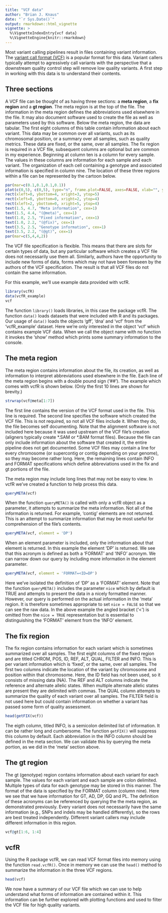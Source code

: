 ```yaml
---
title: "VCF data"
author: "Brian J. Knaus"
date: "`r Sys.Date()`"
output: rmarkdown::html_vignette
vignette: >
  %\VignetteIndexEntry{vcf data}
  %\VignetteEngine{knitr::rmarkdown}
---
```



Most variant calling pipelines result in files containing variant information.
The [variant call format (VCF)](http://samtools.github.io/hts-specs/ "VCF format at hts-specs") is a popular format for this data.
Variant callers typically attempt to agressively call variants with the perspective that a downstream quality control step will remove low quality variants.
A first step in working with this data is to understand their contents.


## Three sections


A VCF file can be thought of as having three sections: a **meta region**, a **fix region** and a **gt region**.
The meta region is at the top of the file.
The information in the meta region defines the abbreviations used elsewhere in the file.
It may also document software used to create the file as well as parameters used by this software.
Below the meta region, the data are tabular.
The first eight columns of this table contain information about each variant.
This data may be common over all variants, such as its chromosomal position, or a summary over all samples, such as quality metrics.
These data are fixed, or the same, over all samples.
The fix region is required in a VCF file, subsequent columns are optional but are common in my experience.
Beginning at column ten is a column for every sample.
The values in these columns are information for each sample and each variant.
The organization of each cell containing a genotype and associated information is specified in column nine.
The location of these three regions within a file can be represented by the cartoon below.


```r
par(mar=c(0.1,0.1,0.1,0.1))
plot(c(0,5), c(0,5), type="n", frame.plot=FALSE, axes=FALSE, xlab="", ylab="")
rect(xleft=0, ybottom=4, xright=3, ytop=5)
rect(xleft=0, ybottom=0, xright=2, ytop=4)
rect(xleft=2, ybottom=0, xright=5, ytop=4)
text(1.5, 4.7, "Meta information", cex=1)
text(1.5, 4.4, "(@meta)", cex=1)
text(1.0, 2.5, "Fixed information", cex=1)
text(1.0, 2.2, "(@fix)", cex=1)
text(3.5, 2.5, "Genotype information", cex=1)
text(3.5, 2.2, "(@gt)", cex=1)
par(mar=c(5,4,4,2))
```


The VCF file specification is flexible.
This means that there are slots for certain types of data, but any particular software which creates a VCF file does not necessarily use them all.
Similarly, authors have the opportunity to include new forms of data, forms which may not have been foreseen by the authors of the VCF specification.
The result is that all VCF files do not contain the same information.


For this example, we'll use example data provided with vcfR.


```r
library(vcfR)
data(vcfR_example)
vcf
```


The function `library()` loads libraries, in this case the package vcfR.
The function `data()` loads datasets that were included with R and its packages.
Our usage of `data()` loads the objects 'gff', 'dna' and 'vcf' from the 'vcfR_example' dataset.
Here we're only interested in the object 'vcf' which contains example VCF data.
When we call the object name with no function it invokes the 'show' method which prints some summary information to the console.


## The meta region


The meta region contains information about the file, its creation, as well as information to interpret abbreviations used elsewhere in the file.
Each line of the meta region begins with a double pound sign ('##').
The example which comes with vcfR is shown below.
(Only the first 10 lines are shown for brevity.)


```r
strwrap(vcf@meta[1:7])
```


The first line contains the version of the VCF format used in the file.
This line is required.
The second line specifies the software which created the VCF file.
This is not required, so not all VCF files include it.
When they do, the file becomes self documenting.
Note that the alignment software is not included here because it was used upstream of the VCF file's creation (aligners typically create \*.SAM or \*.BAM format files).
Because the file can only include information about the software that created it, the entire pipeline does not get documented.
Some VCF files may contain a line for every chromosome (or supercontig or contig depending on your genome), so they may become rather long.
Here, the remaining lines contain INFO and FORMAT specifications which define abbreviations used in the fix and gt portions of the file.


The meta region may include long lines that may not be easy to view.
In vcfR we've created a function to help prcess this data.


```r
queryMETA(vcf)
```


When the function `queryMETA()` is called with only a vcfR object as a parameter, it attempts to summarize the meta information.
Not all of the information is returned.
For example, 'contig' elements are not returned.
This is an attempt to summarize information that may be most useful for comprehension of the file's contents.


```r
queryMETA(vcf, element = 'DP')
```


When an element parameter is included, only the information about that element is returned.
In this example the element 'DP' is returned.
We see that this acronym is defined as both a 'FORMAT' and 'INFO' acronym.
We can narrow down our query by including more information in the element parameter.


```r
queryMETA(vcf, element = 'FORMAT=<ID=DP')
```


Here we've isolated the definition of 'DP' as a 'FORMAT' element.
Note that the function `queryMETA()` includes the parameter `nice` which by default is TRUE and attempts to present the data in a nicely formatted manner.
However, our query is performed on the actual information in the 'meta' region.
It is therefore sometimes appropriate to set `nice = FALSE` so that we can see the raw data.
In the above example the angled bracket ('<') is omitted from the `nice = TRUE` representation but is essential to distinguishing the 'FORMAT' element from the 'INFO' element.


## The fix region

The fix region contains information for each variant which is sometimes summarized over all samples.
The first eight columns of the fixed region and are titled CHROM, POS, ID, REF, ALT, QUAL, FILTER and INFO.
This is per variant information which is 'fixed', or the same, over all samples.
The first two columns indicate the location of the variant by chromosome and position within that chromosome.
Here, the ID field has not been used, so it consists of missing data (NA).
The REF and ALT columns indicate the reference and alternate allelic states.
When multiple alternate allelic states are present they are delimited with commas.
The QUAL column attempts to summarize the quality of each variant over all samples.
The FILTER field is not used here but could contain information on whether a variant has passed some form of quality assessment. 


```r
head(getFIX(vcf))
```



The eigth column, titled INFO, is a semicolon delimited list of information.
It can be rather long and cumbersome.
The function `getFIX()` will suppress this column by default.
Each abbreviation in the INFO column should be defined in the meta section.
We can validate this by querying the meta portion, as we did in the 'meta' section above.


## The gt region


The gt (genotype) region contains information about each variant for each sample.
The values for each variant and each sample are colon delimited.
Multiple types of data for each genotype may be stored in this manner.
The format of the data is specified by the FORMAT column (column nine).
Here we see that we have information for GT, AD, DP, GQ and PL.
The definition of these acronyms can be referenced by querying the the meta region, as demonstrated previously.
Every variant does not necessarily have the same information (e.g., SNPs and indels may be handled differently), so the rows are best treated independently.
Different variant callers may include different information in this region.


```r
vcf@gt[1:6, 1:4]
```




## vcfR


Using the R package vcfR, we can read VCF format files into memory using the function `read.vcfR()`.
Once in memory we can use the `head()` method to summarize the information in the three VCF regions.



```r
head(vcf)
```


We now have a summary of our VCF file which we can use to help understand what forms of information are contained within it.
This information can be further explored with plotting functions and used to filter the VCF file for high quality variants.

